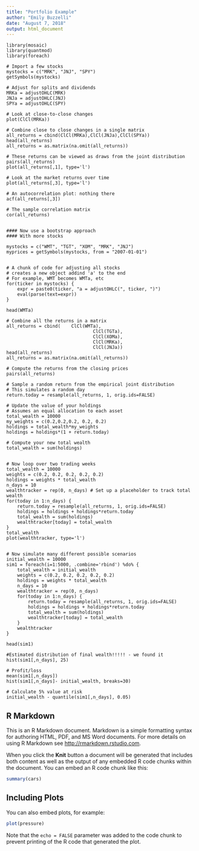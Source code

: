 ```yaml
---
title: "Portfolio Example"
author: "Emily Buzzelli"
date: "August 7, 2018"
output: html_document
---
```


```
library(mosaic)
library(quantmod)
library(foreach)

# Import a few stocks
mystocks = c("MRK", "JNJ", "SPY")
getSymbols(mystocks)

# Adjust for splits and dividends
MRKa = adjustOHLC(MRK)
JNJa = adjustOHLC(JNJ)
SPYa = adjustOHLC(SPY)

# Look at close-to-close changes
plot(ClCl(MRKa))

# Combine close to close changes in a single matrix
all_returns = cbind(ClCl(MRKa),ClCl(JNJa),ClCl(SPYa))
head(all_returns)
all_returns = as.matrix(na.omit(all_returns))

# These returns can be viewed as draws from the joint distribution
pairs(all_returns)
plot(all_returns[,1], type='l')

# Look at the market returns over time
plot(all_returns[,3], type='l')

# An autocorrelation plot: nothing there
acf(all_returns[,3])

# The sample correlation matrix
cor(all_returns)


#### Now use a bootstrap approach
#### With more stocks

mystocks = c("WMT", "TGT", "XOM", "MRK", "JNJ")
myprices = getSymbols(mystocks, from = "2007-01-01")


# A chunk of code for adjusting all stocks
# creates a new object addind 'a' to the end
# For example, WMT becomes WMTa, etc
for(ticker in mystocks) {
	expr = paste0(ticker, "a = adjustOHLC(", ticker, ")")
	eval(parse(text=expr))
}

head(WMTa)

# Combine all the returns in a matrix
all_returns = cbind(	ClCl(WMTa),
								ClCl(TGTa),
								ClCl(XOMa),
								ClCl(MRKa),
								ClCl(JNJa))
head(all_returns)
all_returns = as.matrix(na.omit(all_returns))

# Compute the returns from the closing prices
pairs(all_returns)

# Sample a random return from the empirical joint distribution
# This simulates a random day
return.today = resample(all_returns, 1, orig.ids=FALSE)

# Update the value of your holdings
# Assumes an equal allocation to each asset
total_wealth = 10000
my_weights = c(0.2,0.2,0.2, 0.2, 0.2)
holdings = total_wealth*my_weights
holdings = holdings*(1 + return.today)

# Compute your new total wealth
total_wealth = sum(holdings)


# Now loop over two trading weeks
total_wealth = 10000
weights = c(0.2, 0.2, 0.2, 0.2, 0.2)
holdings = weights * total_wealth
n_days = 10
wealthtracker = rep(0, n_days) # Set up a placeholder to track total wealth
for(today in 1:n_days) {
	return.today = resample(all_returns, 1, orig.ids=FALSE)
	holdings = holdings + holdings*return.today
	total_wealth = sum(holdings)
	wealthtracker[today] = total_wealth
}
total_wealth
plot(wealthtracker, type='l')


# Now simulate many different possible scenarios  
initial_wealth = 10000
sim1 = foreach(i=1:5000, .combine='rbind') %do% {
	total_wealth = initial_wealth
	weights = c(0.2, 0.2, 0.2, 0.2, 0.2)
	holdings = weights * total_wealth
	n_days = 10
	wealthtracker = rep(0, n_days)
	for(today in 1:n_days) {
		return.today = resample(all_returns, 1, orig.ids=FALSE)
		holdings = holdings + holdings*return.today
		total_wealth = sum(holdings)
		wealthtracker[today] = total_wealth
	}
	wealthtracker
}

head(sim1)

#Estimated distribution of final wealth!!!!! - we found it
hist(sim1[,n_days], 25)

# Profit/loss
mean(sim1[,n_days])
hist(sim1[,n_days]- initial_wealth, breaks=30)

# Calculate 5% value at risk
initial_wealth - quantile(sim1[,n_days], 0.05) 
```

## R Markdown

This is an R Markdown document. Markdown is a simple formatting syntax for authoring HTML, PDF, and MS Word documents. For more details on using R Markdown see <http://rmarkdown.rstudio.com>.

When you click the **Knit** button a document will be generated that includes both content as well as the output of any embedded R code chunks within the document. You can embed an R code chunk like this:

```r
summary(cars)
```

## Including Plots

You can also embed plots, for example:

```r
plot(pressure)
```

Note that the `echo = FALSE` parameter was added to the code chunk to prevent printing of the R code that generated the plot.
